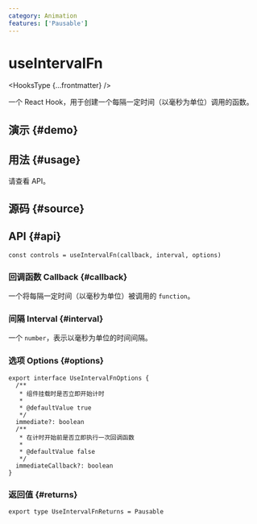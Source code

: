 ```yaml
---
category: Animation
features: ['Pausable']
---
```


# useIntervalFn


<HooksType {...frontmatter} />

一个 React Hook，用于创建一个每隔一定时间（以毫秒为单位）调用的函数。

## 演示 \{#demo}


<App />

## 用法 \{#usage}

请查看 API。

## 源码 \{#source}


<Source />

## API \{#api}

```tsx
const controls = useIntervalFn(callback, interval, options)
```

### 回调函数 Callback \{#callback}

一个将每隔一定时间（以毫秒为单位）被调用的 `function`。

### 间隔 Interval \{#interval}

一个 `number`，表示以毫秒为单位的时间间隔。

### 选项 Options \{#options}

```tsx
export interface UseIntervalFnOptions {
  /**
   * 组件挂载时是否立即开始计时
   *
   * @defaultValue true
   */
  immediate?: boolean
  /**
   * 在计时开始前是否立即执行一次回调函数
   *
   * @defaultValue false
   */
  immediateCallback?: boolean
}
```

### 返回值 \{#returns}


<Tip type="pausable" />

```tsx
export type UseIntervalFnReturns = Pausable
```
